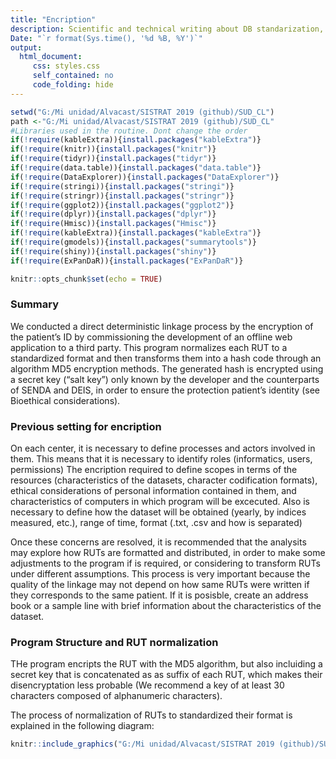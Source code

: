```yaml
---
title: "Encription"
description: Scientific and technical writing about DB standarization, native to the web
Date: "`r format(Sys.time(), '%d %B, %Y')`"
output: 
  html_document:
     css: styles.css
     self_contained: no
     code_folding: hide  
---
```




```r
setwd("G:/Mi unidad/Alvacast/SISTRAT 2019 (github)/SUD_CL")
path <-"G:/Mi unidad/Alvacast/SISTRAT 2019 (github)/SUD_CL"
#Libraries used in the routine. Dont change the order
if(!require(kableExtra)){install.packages("kableExtra")}
if(!require(knitr)){install.packages("knitr")}
if(!require(tidyr)){install.packages("tidyr")}
if(!require(data.table)){install.packages("data.table")}
if(!require(DataExplorer)){install.packages("DataExplorer")}
if(!require(stringi)){install.packages("stringi")}
if(!require(stringr)){install.packages("stringr")}
if(!require(ggplot2)){install.packages("ggplot2")}
if(!require(dplyr)){install.packages("dplyr")}
if(!require(Hmisc)){install.packages("Hmisc")}
if(!require(kableExtra)){install.packages("kableExtra")}
if(!require(gmodels)){install.packages("summarytools")}
if(!require(shiny)){install.packages("shiny")}
if(!require(ExPanDaR)){install.packages("ExPanDaR")}

knitr::opts_chunk$set(echo = TRUE)
```

### Summary

We conducted a direct deterministic linkage process by the encryption of the patient’s ID by commissioning the development of an offline web application to a third party. This program normalizes each RUT to a standardized format and then transforms them into a hash code through an algorithm MD5 encryption methods. The generated hash is encrypted using a secret key (“salt key") only known by the developer and the counterparts of SENDA and DEIS, in order to ensure the protection patient’s identity (see Bioethical considerations).

### Previous setting for encription

On each center, it is necessary to define processes and actors involved in them. This means that it is necessary to identify roles (informatics, users, permissions)
The encription required to define scopes in terms of the resources (characteristics of the datasets, character codification formats), ethical considerations of personal information contained in them, and characteristics of computers in which program will be excecuted. Also is necessary to define how the dataset will be obtained (yearly, by indices measured, etc.), range of time, format (.txt, .csv and how is separated)

Once these concerns are resolved, it is recommended that the analysits may explore how RUTs are formatted and distributed, in order to make some adjustments to the program if is required, or considering to transform RUTs under different assumptions. This process is very important because the quality of the linkage may not depend on how same RUTs were written if they corresponds to the same patient. If it is posisble, create an address book or a sample line with brief information about the characteristics of the dataset.

### Program Structure and RUT normalization

THe program encripts the RUT with the MD5 algorithm, but also incluiding a secret key that is concatenated as as suffix of each RUT, which makes their disencryptation less probable (We recommend a key of at least 30 characters composed of alphanumeric characters).

The process of normalization of RUTs to standardized their format is explained in the following diagram:


```r
knitr::include_graphics("G:/Mi unidad/Alvacast/SISTRAT 2019 (github)/SUD_CL/Figures/diagram.svg")
```

